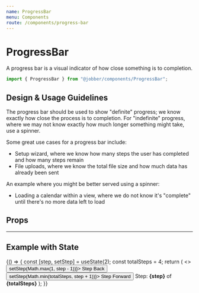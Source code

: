 ```yaml
---
name: ProgressBar
menu: Components
route: /components/progress-bar
---
```



# ProgressBar

<ComponentStatus stage="ready" responsive="yes" accessible="yes" />

A progress bar is a visual indicator of how close something is to completion. 

```ts
import { ProgressBar } from "@jobber/components/ProgressBar";
```

<Playground>
  <ProgressBar currentStep={3} totalSteps={4} />
</Playground>

## Design & Usage Guidelines

The progress bar should be used to show "definite" progress; we know exactly how close the process is to completion. For "indefinite" progress, where we may not know exactly how much longer something might take, use a spinner.

Some great use cases for a progress bar include: 

- Setup wizard, where we know how many steps the user has completed and how many steps remain
- File uploads, where we know the total file size and how much data has already been sent

An example where you might be better served using a spinner:

- Loading a calendar within a view, where we do not know it's "complete" until there's no more data left to load

## Props

<Props of={ProgressBar} />

---

## Example with State

<Playground>
  {() => {
    const [step, setStep] = useState(2);
    const totalSteps = 4;
    return (
      <>
        <button onClick={() => setStep(Math.max(1, step - 1))}>
          Step Back
        </button>
        <button onClick={() => setStep(Math.min(totalSteps, step + 1))}>
          Step Forward
        </button>
        <ProgressBar currentStep={step} totalSteps={totalSteps} />
        Step: <strong>{step}</strong> of <strong>{totalSteps}</strong>
      </>
    );
  }}
</Playground>

